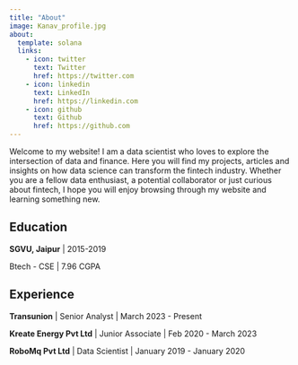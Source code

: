 ```yaml
---
title: "About"
image: Kanav_profile.jpg
about:
  template: solana
  links:
    - icon: twitter
      text: Twitter
      href: https://twitter.com
    - icon: linkedin
      text: LinkedIn
      href: https://linkedin.com
    - icon: github
      text: Github
      href: https://github.com
---
```


Welcome to my website! I am a data scientist who loves to explore the intersection of data and finance. Here you will find my projects, articles and insights on how data science can transform the fintech industry. Whether you are a fellow data enthusiast, a potential collaborator or just curious about fintech, I hope you will enjoy browsing through my website and learning something new.

## Education

**SGVU, Jaipur** \| 2015-2019

Btech - CSE \| 7.96 CGPA

## Experience

**Transunion** \| Senior Analyst \| March 2023 - Present

**Kreate Energy Pvt Ltd** \| Junior Associate \| Feb 2020 - March 2023

**RoboMq Pvt Ltd** \| Data Scientist \| January 2019 - January 2020
